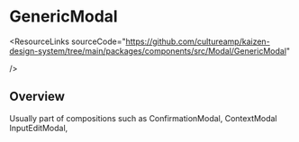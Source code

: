 
<Meta of={GenericModal} />

# GenericModal

<ResourceLinks
  sourceCode="https://github.com/cultureamp/kaizen-design-system/tree/main/packages/components/src/Modal/GenericModal"

/>

<KAIOInstallation exportNames="GenericModal" />

## Overview

Usually part of compositions such as
<LinkTo pageId="overlays-modal-confirmationmodal">ConfirmationModal</LinkTo>,
<LinkTo pageId="overlays-modal-contextmodal">ContextModal</LinkTo>
<LinkTo pageId="overlays-modal-inputedit">InputEditModal</LinkTo>,

<Canvas of={GenericModal.Playground} />
<Controls of={GenericModal.Playground} />
